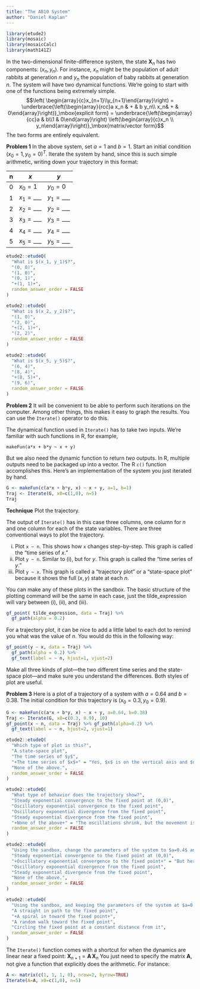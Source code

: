 ```yaml
---
title: "The AB10 System"
author: "Daniel Kaplan"
---
```


```r
library(etude2)
library(mosaic)
library(mosaicCalc)
library(math141Z)
```

<!--
We've examined the behavior of the dynamics of $\xi_{t+1} = g(\xi_t)$ near a fixed point $\xi^\star$. Our strategy was:

1. Define a new variable $x$ whose zero value is centered on the fixed point: $x = \xi - \xi^\star$.
2. Near the fixed point, approximate $g()$ as a straight-line function: $x_{n+1} = \alpha x_n + \beta$. But noticing thaat $x=0$ is a fixed point, we can simplify this to $x_{n+1} = \alpha x_n$. Calculating the numerical value of $\alpha$ is easy; it's $\partial_\xi\, g(\xi^\star)$
3. Look for different behaviors for the trajectory for different values of $\alpha$. We found only four such behaviors.

```rr
plotfun <- function(slope, label) {
  F <- makeFun(a*x ~ x, a=slope)
  T1 <- Iterate(F, x0=2, n=10)
  gf_point(x ~ n, data = T1) %>%
    gf_line(alpha = 0.2) %>%
    gf_labs(title = label, x="n", y="x_n") %>%
    gf_lims(y = c(-5.5, 5.5))
}
plotfun(1.1, "Steady exponential growth")
plotfun(0.8, "Steady exponential decay")
plotfun(-0.8, "Oscillating exponential decay")
plotfun(-1.1, "Oscillating exponential growth")
```

-->

In the two-dimensional finite-difference system, the state ${\mathbf X}_n$ has two components: $(x_n, y_n)$. For instance, $x_n$ might be the population of adult rabbits at generation $n$ and $y_n$ the population of baby rabbits at generation $n$.  The system will have two dynamical functions. We're going to start with one of the functions being extremely simple.
$$\left( \begin{array}{c}x_{n+1}\\y_{n+1}\end{array}\right) = \underbrace{\left(\begin{array}{rcc}a x_n & + & b y_n\\ x_n& + & 0\end{array}\right)}_\mbox{explicit form} = \underbrace{\left(\begin{array}{cc}a & b\\1 & 0\end{array}\right) 
\left(\begin{array}{c}x_n \\ y_n\end{array}\right)}_\mbox{matrix/vector form}$$
The two forms are entirely equivalent. 

**Problem 1** In the above system, set $a=1$ and $b=1$. Start an initial condition $(x_0=1, y_0 = 0)^T$. Iterate the system by hand, since this is such simple arithmetic, writing down your trajectory in this format:

n | $x$ | $y$
--|-----|-----
0 | $x_0 = 1$ | $y_0 = 0$
1 | $x_1 = \_\_\_$ | $y_1 = \_\_\_$
2 | $x_2 = \_\_\_$ | $y_2 = \_\_\_$
3 | $x_3 = \_\_\_$ | $y_3 = \_\_\_$
4 | $x_4 = \_\_\_$ | $y_4 = \_\_\_$
5 | $x_5 = \_\_\_$ | $y_5 = \_\_\_$

```r
etude2::etudeQ(
  "What is $(x_1, y_1)$?",
  "(0, 0)",
  "(1, 0)",
  "(0, 1)",
  "+(1, 1)+",
  random_answer_order = FALSE
)
```

```r
etude2::etudeQ(
  "What is $(x_2, y_2)$?",
  "(1, 0)",
  "(2, 0)",
  "+(2, 1)+",
  "(2, 2)",
  random_answer_order = FALSE
)
```

```r
etude2::etudeQ(
  "What is $(x_5, y_5)$?",
  "(6, 4)",
  "(8, 4)",
  "+(8, 5)+",
  "(9, 6)",
  random_answer_order = FALSE
)
```

**Problem 2** It will be convenient to be able to perform such iterations on the computer. Among other things, this makes it easy to graph the results. You can use the `Iterate()` operator to do this. 

The dynamical function used in `Iterate()` has to take two inputs. We're familiar with such functions in R, for example, 

`makeFun(a*x + b*y ~ x + y)`

But we also need the dynamic function to return *two* outputs. In R, multiple outputs need to be packaged up into a vector. The R `c()` function accomplishes this. Here's an implementation of the system you just iterated by hand.

```r
G <- makeFun(c(a*x + b*y, x) ~ x + y, a=1, b=1)
Traj <- Iterate(G, x0=c(1,0), n=5)
Traj

```


**Technique** Plot the trajectory.

The output of `Iterate()` has in this case three columns, one column for $n$ and one column for each of the state variables. There are three conventional ways to plot the trajectory.

i. Plot `x ~ n`. This shows how `x` changes step-by-step. This graph is called the "time series of $x$."
ii. Plot `y ~ n`. Similar to (i), but for $y$. This graph is called the "time series of $y$."
iii. Plot `y ~ x`.  This graph is called a "trajectory plot" or a "state-space plot" because it shows the full $(x,y)$ state at each $n$. 

You can make any of these plots in the sandbox. The basic structure of the plotting command will be the same in each case, just the tilde_expression will vary between (i), (ii), and (iii).

```r
gf_point( tilde_expression, data = Traj) %>%
  gf_path(alpha = 0.2)
```

For a trajectory plot, it can be nice to add a little label to each dot to remind you what was the value of $n$. You would do this in the following way:

```r
gf_point(y ~ x, data = Traj) %>%
  gf_path(alpha = 0.2) %>%
  gf_text(label = ~ n, hjust=1, vjust=2)
```

Make all three kinds of plot---the two different time series and the state-space plot---and make sure you understand the differences. Both styles of plot are useful.

**Problem 3** Here is a plot of a trajectory of a system with $a=0.64$ and $b=0.38$. The initial condition for this trajectory is $(x_0 = 0.3, y_0 = 0.9)$. 

```r
G <- makeFun(c(a*x + b*y, x) ~ x + y, a=0.64, b=0.38)
Traj <- Iterate(G, x0=c(0.3, 0.9), 10)
gf_point(x ~ n, data = Traj) %>% gf_path(alpha=0.2) %>%
  gf_text(label = ~ n, hjust=2, vjust=1)
```

```r
etude2::etudeQ(
  "Which type of plot is this?",
  "A state-space plot",
  "The time series of $y$",
  "+The time series of $x$+" = "Yes, $x$ is on the vertical axis and $n$ on the horizontal axis.",
  "None of the above.",
  random_answer_order = FALSE
)
```

```r
etude2::etudeQ(
  "What type of behavior does the trajectory show?",
  "Steady exponential convergence to the fixed point at (0,0)",
  "Oscillatory exponential convergence to the fixed point",
  "Oscillatory exponential divergence from the fixed point",
  "Steady exponential divergence from the fixed point",
  "+None of the above+" = "The oscillations shrink, but the movement is **away** from the fixed point.",
  random_answer_order = FALSE
)
```

```r
etude2::etudeQ(
  "Using the sandbox, change the parameters of the system to $a=0.4$ and $b=-0.28$. What kind of behavior does the time series of $x$ show?",
  "Steady exponential convergence to the fixed point at (0,0)",
  "+Oscillatory exponential convergence to the fixed point+" = "But here the oscillation has a longer period than we have seen before.",
  "Oscillatory exponential divergence from the fixed point",
  "Steady exponential divergence from the fixed point",
  "None of the above.",
  random_answer_order = FALSE
)
```

```r
etude2::etudeQ(
  "Using the sandbox, and keeping the parameters of the system at $a=0.4$ and $b=-0.28$, make a state-space plot of the trajectory. What's the pattern seen in the state-space plot?",
  "A straight in path to the fixed point",
  "+A spiral in toward the fixed point+",
  "A random walk toward the fixed point",
  "Circling the fixed point at a constant distance from it",
  random_answer_order = FALSE
)
```

The `Iterate()` function comes with a shortcut for when the dynamics are linear near a fixed point: ${\mathbf X}_{n+1} = {\mathbf A}\, {\mathbf X}_n$ You just need to specify the matrix ${\mathbf A}$, not give a function that explicitly does the arithmetic. For instance:

```r
A <- matrix(c(1, 1, 1, 0), nrow=2, byrow=TRUE)
Iterate(A=A, x0=c(1,0), n=5)
```

